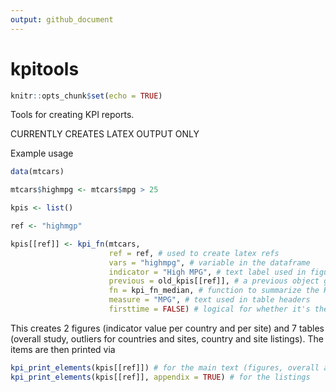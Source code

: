 ```yaml
---
output: github_document
---
```


<!-- README.md is generated from README.Rmd. Please edit that file -->

# kpitools


```r
knitr::opts_chunk$set(echo = TRUE)
```

Tools for creating KPI reports.

CURRENTLY CREATES LATEX OUTPUT ONLY

Example usage 

```r
data(mtcars)

mtcars$highmpg <- mtcars$mpg > 25

kpis <- list()

ref <- "highmgp"

kpis[[ref]] <- kpi_fn(mtcars,
                      ref = ref, # used to create latex refs
                      vars = "highmpg", # variable in the dataframe
                      indicator = "High MPG", # text label used in figures, tables
                      previous = old_kpis[[ref]], # a previous object generated by kpi_fn
                      fn = kpi_fn_median, # function to summarize the KPI
                      measure = "MPG", # text used in table headers
                      firsttime = FALSE) # logical for whether it's the first time or not

```

This creates 2 figures (indicator value per country and per site) and 7 tables (overall study, outliers for countries and sites, country and site listings). The items are then printed via 

```r
kpi_print_elements(kpis[[ref]]) # for the main text (figures, overall and outliers)
kpi_print_elements(kpis[[ref]], appendix = TRUE) # for the listings
```





